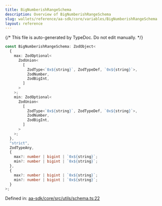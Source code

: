 ```yaml
---
title: BigNumberishRangeSchema
description: Overview of BigNumberishRangeSchema
slug: wallets/reference/aa-sdk/core/variables/BigNumberishRangeSchema
layout: reference
---
```


{/* This file is auto-generated by TypeDoc. Do not edit manually. */}

```ts
const BigNumberishRangeSchema: ZodObject<
  {
    max: ZodOptional<
      ZodUnion<
        [
          ZodType<`0x${string}`, ZodTypeDef, `0x${string}`>,
          ZodNumber,
          ZodBigInt,
        ]
      >
    >;
    min: ZodOptional<
      ZodUnion<
        [
          ZodType<`0x${string}`, ZodTypeDef, `0x${string}`>,
          ZodNumber,
          ZodBigInt,
        ]
      >
    >;
  },
  "strict",
  ZodTypeAny,
  {
    max?: number | bigint | `0x${string}`;
    min?: number | bigint | `0x${string}`;
  },
  {
    max?: number | bigint | `0x${string}`;
    min?: number | bigint | `0x${string}`;
  }
>;
```

Defined in: [aa-sdk/core/src/utils/schema.ts:22](https://github.com/alchemyplatform/aa-sdk/blob/dc58c113ff1eeb06d4b3f76c505cbbaad47db8fc/aa-sdk/core/src/utils/schema.ts#L22)
